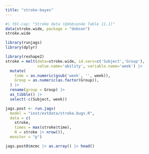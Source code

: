 ```yaml
---
title: "stroke-bayes"
---
```


```r
#| tbl-cap: "Stroke data (@dobson4e Table 11.1)"
data(stroke.wide, package = "dobson")
stroke.wide
```

```r
library(runjags)
library(dplyr)

library(reshape2)
stroke = melt(data=stroke.wide, id.vars=c('Subject','Group'), 
              value.name='ability', variable.name='week') |> 
  mutate(
    time = as.numeric(gsub('week', '', week)),
    Group = as.numeric(as.factor(Group)),
  ) |> 
  rename(group = Group) |> 
  as_tibble() |> 
  select(-c(Subject, week))
```

```r
jags.post <- run.jags(
  model = "inst/extdata/stroke.bugs.R",
  data = c(
    stroke, 
    times = max(stroke$time),
    N = stroke |> nrow()),
  monitor = "p")

jags.post0$mcmc |> as.array() |> head()
```

